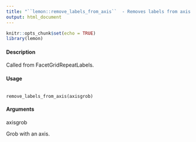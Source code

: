 ```yaml
---
title: "``lemon::remove_labels_from_axis``  - Removes labels from axis grobs."
output: html_document
---
```


```r
knitr::opts_chunk$set(echo = TRUE)
library(lemon)
```


#### Description

Called from FacetGridRepeatLabels.

#### Usage

<pre><code>
remove_labels_from_axis(axisgrob)
</code></pre>

#### Arguments

axisgrob

Grob with an axis.
